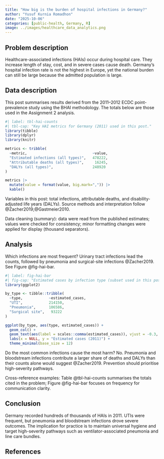 ```yaml
---
title: "How big is the burden of hospital infections in Germany?"
author: "Yusuf Kurnia Romadhon"
date: "2025-10-06"
categories: [public-health, Germany, R]
image: ../images/healthcare_data_analytics.png
---
```


## Problem description

Healthcare-associated infections (HAIs) occur during hospital care. They increase length of stay, cost, and in severe cases cause death. Germany’s hospital infection rate is not the highest in Europe, yet the national burden can still be large because the admitted population is large.

## Data description

This post summarises results derived from the 2011–2012 ECDC point-prevalence study using the BHAI methodology. The totals below are those used in the Assignment 2 analysis.

```r
#| label: tbl-hai-counts
#| tbl-cap: "Key HAI metrics for Germany (2011) used in this post."
library(tibble)
library(dplyr)
library(knitr)

metrics <- tribble(
  ~metric,                              ~value,
  "Estimated infections (all types)",   478222,
  "Attributable deaths (all types)",     16245,
  "DALYs (all types)",                  248920
)

metrics |> 
  mutate(value = format(value, big.mark=",")) |> 
  kable()

```

Variables in this post: total infections, attributable deaths, and disability-adjusted life years (DALYs). Source methods and interpretation follow @Zacher2019;@Gastmeier2010.

Data cleaning (summary): data were read from the published estimates; values were checked for consistency; minor formatting changes were applied for display (thousand separators).

## Analysis

Which infections are most frequent?
Urinary tract infections lead the counts, followed by pneumonia and surgical-site infections @Zacher2019. See Figure @fig-hai-bar.

```r
#| label: fig-hai-bar
#| fig-cap: "Estimated cases by infection type (subset used in this post)."
library(ggplot2)

by_type <- tibble::tribble(
  ~type,            ~estimated_cases,
  "UTI",            214150,
  "Pneumonia",      106586,
  "Surgical site",   93222
)

ggplot(by_type, aes(type, estimated_cases)) +
  geom_col() +
  geom_text(aes(label = scales::comma(estimated_cases)), vjust = -0.3, size = 3.6) +
  labs(x = NULL, y = "Estimated cases (2011)") +
  theme_minimal(base_size = 12)

```

Do the most common infections cause the most harm?
No. Pneumonia and bloodstream infections contribute a larger share of deaths and DALYs than their counts alone would suggest @Zacher2019. Prevention should prioritise high-severity pathways.

Cross-reference examples: Table @tbl-hai-counts summarises the totals cited in the problem; Figure @fig-hai-bar focuses on frequency for communication clarity.

## Conclusion

Germany recorded hundreds of thousands of HAIs in 2011. UTIs were frequent, but pneumonia and bloodstream infections drove severe outcomes. The implication for practice is to maintain universal hygiene and target high-severity pathways such as ventilator-associated pneumonia and line care bundles.

## References

::: {#refs}
:::
